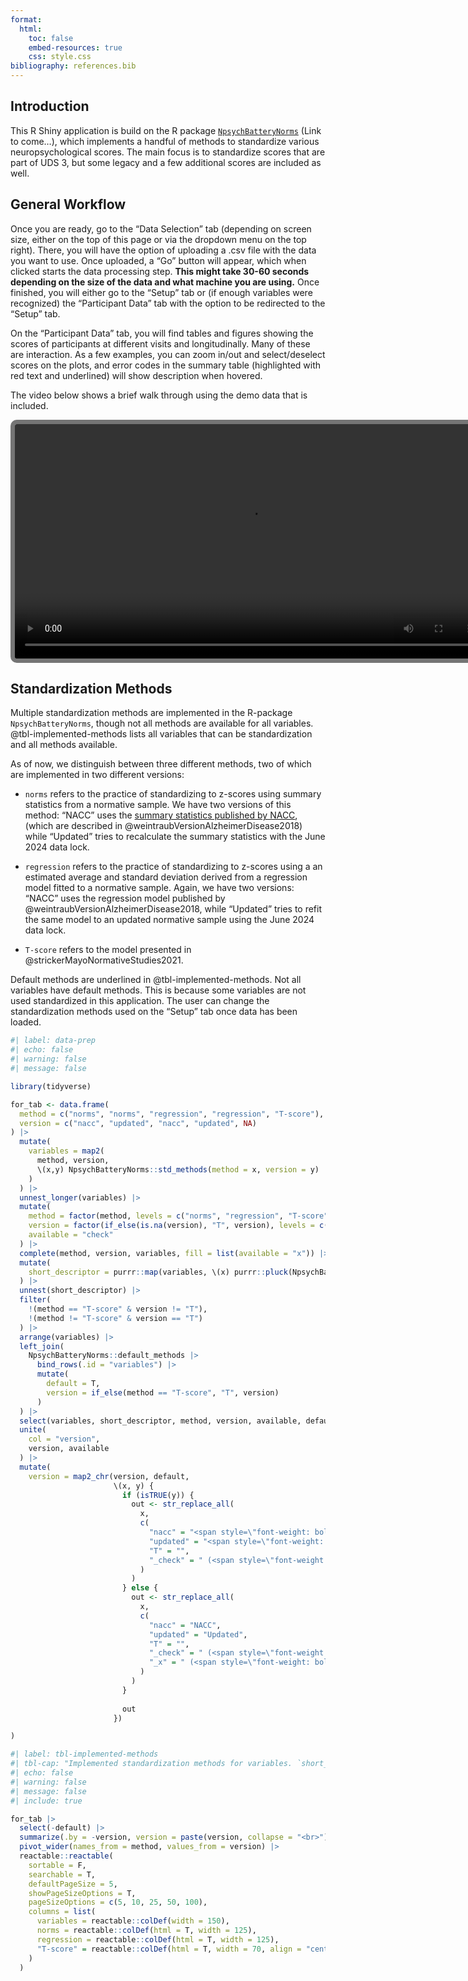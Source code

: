 ```yaml
---
format:
  html:
    toc: false
    embed-resources: true
    css: style.css
bibliography: references.bib
---
```


## Introduction

This R Shiny application is build on the R package [`NpsychBatteryNorms`]() 
(Link to come...), which implements a handful of methods to standardize various 
neuropsychological scores. The main focus is to standardize scores that are part 
of UDS 3, but some legacy and a few additional scores are included as well. 

## General Workflow 

Once you are ready, go to the "Data Selection" tab (depending on screen size, 
either on the top of this page or via the dropdown menu on the top right). 
There, you will have the option of uploading a .csv file with the data you want 
to use. Once uploaded, a "Go" button will appear, which when clicked starts the 
data processing step. **This might take 30-60 seconds depending on the size of 
the data and what machine you are using.** Once finished, you will either go to 
the "Setup" tab or (if enough variables were recognized) the "Participant Data" 
tab with the option to be redirected to the "Setup" tab. 

On the "Participant Data" tab, you will find tables and figures showing the 
scores of participants at different visits and longitudinally. Many of these are
interaction. As a few examples, you can zoom in/out and select/deselect scores 
on the plots, and error codes in the summary table (highlighted with red text 
and underlined) will show description when hovered.

The video below shows a brief walk through using the demo data that is included.

```{=html}
<center>
  <video width="750px" controls style="border-style: solid; border-width: 7px; border-color: #757575; border-radius: 10px;">
    <source src="walk-through.mp4" type="video/mp4">
  </video>
</center>
```

## Standardization Methods

Multiple standardization methods are implemented in the R-package 
`NpsychBatteryNorms`, though not all methods are available for all variables. 
@tbl-implemented-methods lists all variables that can be standardization and all
methods available.

As of now, we distinguish between three different methods, two of which are
implemented in two different versions:

* `norms` refers to the practice of standardizing to z-scores using summary 
statistics from a normative sample. We have two versions of this method: "NACC" 
uses the [summary statistics published by NACC](https://files.alz.washington.edu/documentation/uds3-means.pdf), 
(which are described in @weintraubVersionAlzheimerDisease2018) while "Updated" 
tries to recalculate the summary statistics with the June 2024 data lock.

* `regression` refers to the practice of standardizing to z-scores using a 
an estimated average and standard deviation derived from a regression model 
fitted to a normative sample. Again, we have two versions: "NACC" uses the 
regression model published by @weintraubVersionAlzheimerDisease2018, while 
"Updated" tries to refit the same model to an updated normative sample using the
June 2024 data lock. 

* `T-score` refers to the model presented in @strickerMayoNormativeStudies2021.

Default methods are underlined in @tbl-implemented-methods. Not all variables 
have default methods. This is because some variables are not used standardized 
in this application. The user can change the standardization methods used on the
"Setup" tab once data has been loaded.


```r
#| label: data-prep
#| echo: false
#| warning: false
#| message: false

library(tidyverse)

for_tab <- data.frame(
  method = c("norms", "norms", "regression", "regression", "T-score"),
  version = c("nacc", "updated", "nacc", "updated", NA)
) |> 
  mutate(
    variables = map2(
      method, version, 
      \(x,y) NpsychBatteryNorms::std_methods(method = x, version = y)
    )
  ) |> 
  unnest_longer(variables) |> 
  mutate(
    method = factor(method, levels = c("norms", "regression", "T-score")),
    version = factor(if_else(is.na(version), "T", version), levels = c("nacc", "updated", "T")),
    available = "check"
  ) |>
  complete(method, version, variables, fill = list(available = "x")) |>  
  mutate(
    short_descriptor = purrr::map(variables, \(x) purrr::pluck(NpsychBatteryNorms::rdd, x, "short_descriptor")),
  ) |>
  unnest(short_descriptor) |> 
  filter(
    !(method == "T-score" & version != "T"),
    !(method != "T-score" & version == "T")
  ) |> 
  arrange(variables) |> 
  left_join(
    NpsychBatteryNorms::default_methods |> 
      bind_rows(.id = "variables") |> 
      mutate(
        default = T,
        version = if_else(method == "T-score", "T", version)
      )
  ) |> 
  select(variables, short_descriptor, method, version, available, default) |> 
  unite(
    col = "version",
    version, available
  ) |> 
  mutate(
    version = map2_chr(version, default, 
                       \(x, y) {
                         if (isTRUE(y)) {
                           out <- str_replace_all(
                             x, 
                             c(
                               "nacc" = "<span style=\"font-weight: bold; text-decoration: underline;\">NACC</span>",
                               "updated" = "<span style=\"font-weight: bold; text-decoration: underline;\">Updated</span>",
                               "T" = "",
                               "_check" = " (<span style=\"font-weight: bold; color: #1D8A28; text-decoration: underline;\">&#10003;</span>)"
                             )
                           )
                         } else {
                           out <- str_replace_all(
                             x, 
                             c(
                               "nacc" = "NACC", 
                               "updated" = "Updated", 
                               "T" = "",
                               "_check" = " (<span style=\"font-weight: bold; color: #1D8A28;\">&#10003;</span>)", 
                               "_x" = " (<span style=\"font-weight: bold; color: #B61717;\">&#10007;</span>)"
                             )
                           )
                         }
                         
                         out
                       })

)
```


```r
#| label: tbl-implemented-methods
#| tbl-cap: "Implemented standardization methods for variables. `short_descriptor` is the short description included in the RDD while `norms`, `regression`, and `T-score` columns refer to implemented methods."
#| echo: false
#| warning: false
#| message: false
#| include: true

for_tab |> 
  select(-default) |> 
  summarize(.by = -version, version = paste(version, collapse = "<br>")) |> 
  pivot_wider(names_from = method, values_from = version) |> 
  reactable::reactable(
    sortable = F,
    searchable = T,
    defaultPageSize = 5,
    showPageSizeOptions = T,
    pageSizeOptions = c(5, 10, 25, 50, 100),
    columns = list(
      variables = reactable::colDef(width = 150),
      norms = reactable::colDef(html = T, width = 125),
      regression = reactable::colDef(html = T, width = 125),
      "T-score" = reactable::colDef(html = T, width = 70, align = "center")
    )
  )
```

